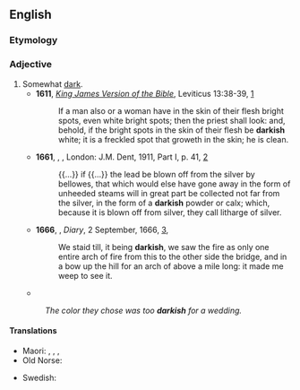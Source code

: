 ==English==

===Etymology===
{{suffix|en|dark|ish}}

===Adjective===
{{en-adj}}

# Somewhat [[dark]].
#* '''1611''', ''[[w:King James Version|King James Version of the Bible]]'', Leviticus 13:38-39, [https://www.biblegateway.com/passage/?search=Leviticus+13&version=AKJV]
#*: If a man also or a woman have in the skin of their flesh bright spots, even white bright spots; then the priest shall look: and, behold, if the bright spots in the skin of their flesh be '''darkish''' white; it is a freckled spot that groweth in the skin; he is clean.
#* '''1661''', {{w|Robert Boyle}}, ''{{w|The Sceptical Chymist}}'', London: J.M. Dent, 1911, Part I, p. 41, [https://archive.org/details/scepticalchymist00boylrich]
#*: {{...}} if {{...}} the lead be blown off from the silver by bellowes, that which would else have gone away in the form of unheeded steams will in great part be collected not far from the silver, in the form of a '''darkish''' powder or calx; which, because it is blown off from silver, they call litharge of silver.
#* '''1666''', {{w|Samuel Pepys}}, ''Diary'', 2 September, 1666, [http://www.gutenberg.org/files/4171/4171-h/4171-h.htm],
#*: We staid till, it being '''darkish''', we saw the fire as only one entire arch of fire from this to the other side the bridge, and in a bow up the hill for an arch of above a mile long: it made me weep to see it.
#* {{quote-text|en|year=1934|author={{w|George Orwell}}|title={{w|Burmese Days}}|chapter=14|url=http://www.gutenberg.net.au/ebooks02/0200051h.html|passage=The village was '''darkish''' under the shade of broad leaves.}}
#: ''The color they chose was too '''darkish''' for a wedding.''

====Translations====
{{trans-top|}}
* Maori: {{t|mi|tariko}}, {{t|mi|pōuriuri}}, {{t|mi|manauri}}, {{t|mi|poururu}}
* Old Norse: {{t|non|sámr}}
{{trans-mid}}
* Swedish: {{t+|sv|mörklagd}}
{{trans-bottom}}